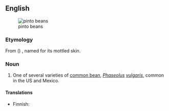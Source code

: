 ==English==
[[File:Pinto bean.jpg|thumb|pinto beans]]
===Etymology===
From {{etyl|es}} ({{term|frijol||lang=es|bean}}) {{term|pinto||lang=es|painted}}, named for its mottled skin.

===Noun===
{{en-noun|sg=[[pinto]] [[bean]]}}

# {{US|usually in plural}} One of several varieties of [[common bean]], ''[[Phaseolus]] [[vulgaris]]'', common in the US and Mexico.

====Translations====
{{trans-top|variety of common bean}}
* Finnish: {{t|fi|pintopapu}}
{{trans-mid}}
{{trans-bottom}}
